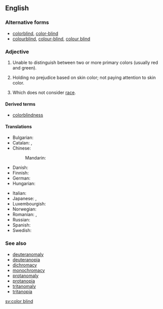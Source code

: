 ==English==

===Alternative forms===
* [[colorblind]], [[color-blind]]
* [[colourblind]], [[colour-blind]], [[colour blind]] {{qualifier|British spelling}}

===Adjective===
{{en-adj|head=[[color]] [[blind]]}}

# {{cx|of a|person or animal|lang=en}} Unable to distinguish between two or more primary colors (usually red and green).
# {{cx|of a|person|lang=en}} Holding no prejudice based on skin color; not paying attention to skin color.
# {{cx|of a|process|lang=en}} Which does not consider [[race]].

====Derived terms====
* [[colorblindness]]

====Translations====
{{trans-top|unable to distinguish between two or more primary colors}}
* Bulgarian: {{t|bg|далтонист}}
* Catalan: {{t|ca|daltonià}}, {{t|ca|daltònic}}
* Chinese:
*: Mandarin: {{t+|cmn|色盲|tr=sèmáng|sc=Hani}}
* Danish: {{t|da|farveblind}}
* Finnish: {{t|fi|värisokea}}
* German: {{t+|de|farbenblind}}
* Hungarian: {{t|hu|színvak}}
{{trans-mid}}
* Italian: {{t+|it|daltonico|m}}
* Japanese: {{t|ja|色覚異常|tr=しきかくいじょうの, shikikaku ijō no|alt=色覚異常の|sc=Jpan}}, {{t|ja|色盲|tr=しきもうの, shikimō no|alt=色盲の|sc=Jpan}}
* Luxembourgish: {{t+|lb|faarweblann}}
* Norwegian: {{t|no|fargeblind}}
* Romanian: {{t|ro|discromatopsic}}, {{t+|ro|daltonist}}
* Russian: {{qualifier|noun}} {{t+|ru|дальтоник|m|tr=dalʹtónik|sc=Cyrl}}
* Spanish: {{t+|es|daltónico}}
* Swedish: {{t+|sv|färgblind}}
{{trans-bottom}}

===See also===
* [[deuteranomaly]]
* [[deuteranopia]]
* [[dichromacy]]
* [[monochromacy]]
* [[protanomaly]]
* [[protanopia]]
* [[tritanomaly]]
* [[tritanopia]]

[[sv:color blind]]
